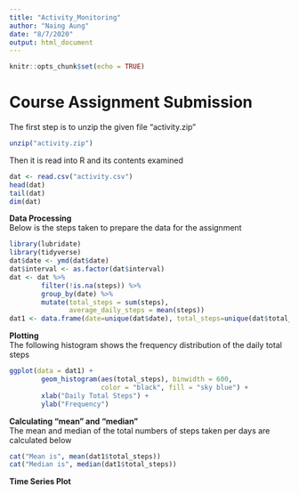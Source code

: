```yaml
---
title: "Activity_Monitoring"
author: "Naing Aung"
date: "8/7/2020"
output: html_document
---
```


```r
knitr::opts_chunk$set(echo = TRUE)
```

# Course Assignment Submission

The first step is to unzip the given file "activity.zip"
```r
unzip("activity.zip")
```

Then it is read into R and its contents examined
```r
dat <- read.csv("activity.csv")
head(dat)
tail(dat)
dim(dat)
```

**Data Processing**  
Below is the steps taken to prepare the data for the assignment
```r
library(lubridate)
library(tidyverse)
dat$date <- ymd(dat$date)
dat$interval <- as.factor(dat$interval)
dat <- dat %>%
        filter(!is.na(steps)) %>%
        group_by(date) %>%
        mutate(total_steps = sum(steps),
               average_daily_steps = mean(steps))
dat1 <- data.frame(date=unique(dat$date), total_steps=unique(dat$total_steps))
```

**Plotting**  
The following histogram shows the frequency distribution of the daily total steps
```r
ggplot(data = dat1) +
        geom_histogram(aes(total_steps), binwidth = 600,
                       color = "black", fill = "sky blue") +
        xlab("Daily Total Steps") +
        ylab("Frequency")
```

**Calculating "mean" and "median"**  
The mean and median of the total numbers of steps taken per days are calculated below
```r
cat("Mean is", mean(dat1$total_steps))
cat("Median is", median(dat1$total_steps))
```

**Time Series Plot**  
```r

```


